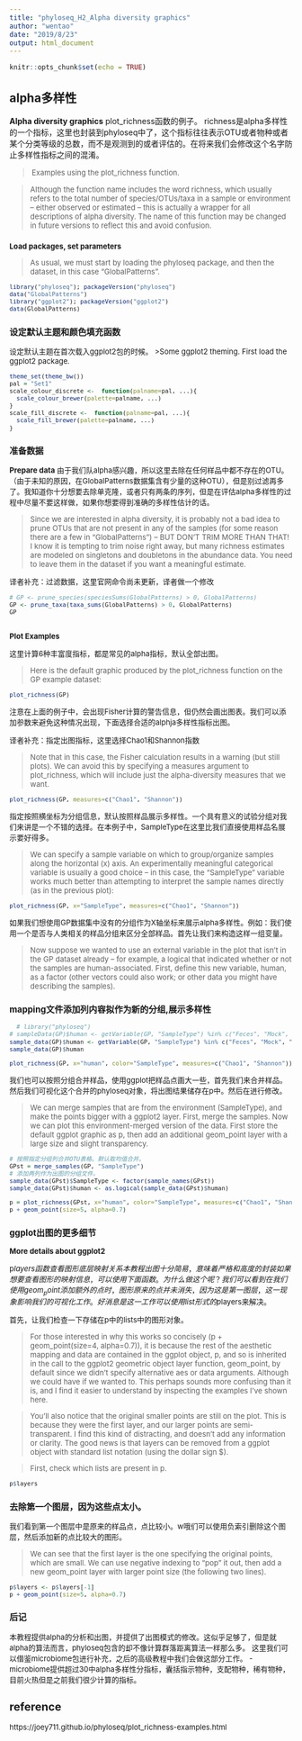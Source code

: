 ---
title: "phyloseq_H2_Alpha diversity graphics"
author: "wentao"
date: "2019/8/23"
output: html_document
---

```{r setup, include=FALSE}
knitr::opts_chunk$set(echo = TRUE)
```

## alpha多样性
**Alpha diversity graphics**
plot_richness函数的例子。
richness是alpha多样性的一个指标，这里也封装到phyloseq中了，这个指标往往表示OTU或者物种或者某个分类等级的总数，而不是观测到的或者评估的。在将来我们会修改这个名字防止多样性指标之间的混淆。


><font size=2>Examples using the plot_richness function.

><font size=2>Although the function name includes the word richness, which usually refers to the total number of species/OTUs/taxa in a sample or environment – either observed or estimated – this is actually a wrapper for all descriptions of alpha diversity. The name of this function may be changed in future versions to reflect this and avoid confusion.

### 
**Load packages, set parameters**


><font size=2>As usual, we must start by loading the phyloseq package, and then the dataset, in this case "GlobalPatterns".


```{R}
library("phyloseq"); packageVersion("phyloseq")
data("GlobalPatterns")
library("ggplot2"); packageVersion("ggplot2")
data(GlobalPatterns)
```

### 设定默认主题和颜色填充函数

设定默认主题在首次载入ggplot2包的时候。
><font size=2>Some ggplot2 theming. First load the ggplot2 package.

```{R}
theme_set(theme_bw())
pal = "Set1"
scale_colour_discrete <-  function(palname=pal, ...){
  scale_colour_brewer(palette=palname, ...)
}
scale_fill_discrete <-  function(palname=pal, ...){
  scale_fill_brewer(palette=palname, ...)
}
```

### 准备数据
**Prepare data**
由于我们队alpha感兴趣，所以这里去除在任何样品中都不存在的OTU。（由于未知的原因，在GlobalPatterns数据集含有少量的这种OTU），但是别过滤再多了。我知道你十分想要去除单克隆，或者只有两条的序列，但是在评估alpha多样性的过程中尽量不要这样做，如果你想要得到准确的多样性估计的话。

><font size=2>Since we are interested in alpha diversity, it is probably not a bad idea to prune OTUs that are not present in any of the samples (for some reason there are a few in "GlobalPatterns") – BUT DON’T TRIM MORE THAN THAT! I know it is tempting to trim noise right away, but many richness estimates are modeled on singletons and doubletons in the abundance data. You need to leave them in the dataset if you want a meaningful estimate.

译者补充：过滤数据，这里官网命令尚未更新，译者做一个修改

```{R}
# GP <- prune_species(speciesSums(GlobalPatterns) > 0, GlobalPatterns)
GP <- prune_taxa(taxa_sums(GlobalPatterns) > 0, GlobalPatterns)
GP
```
## 
**Plot Examples**

这里计算6种丰富度指标，都是常见的alpha指标，默认全部出图。

><font size=2>Here is the default graphic produced by the plot_richness function on the GP example dataset:



```{R}
plot_richness(GP)
```

注意在上面的例子中，会出现Fisher计算的警告信息，但仍然会画出图表。我们可以添加参数来避免这种情况出现，下面选择合适的alphja多样性指标出图。

译者补充：指定出图指标，这里选择Chao1和Shannon指数

><font size=2>Note that in this case, the Fisher calculation results in a warning (but still plots). We can avoid this by specifying a measures argument to plot_richness, which will include just the alpha-diversity measures that we want.


```{R}
plot_richness(GP, measures=c("Chao1", "Shannon"))
```

指定按照横坐标为分组信息，默认按照样品展示多样性。一个具有意义的试验分组对我们来讲是一个不错的选择。在本例子中，SampleType在这里比我们直接使用样品名展示要好得多。

><font size=2>We can specify a sample variable on which to group/organize samples along the horizontal (x) axis. An experimentally meaningful categorical variable is usually a good choice – in this case, the "SampleType" variable works much better than attempting to interpret the sample names directly (as in the previous plot):


```{R}
plot_richness(GP, x="SampleType", measures=c("Chao1", "Shannon"))
```

如果我们想使用GP数据集中没有的分组作为X轴坐标来展示alpha多样性。例如：我们使用一个是否与人类相关的样品分组来区分全部样品。首先让我们来构造这样一组变量。

><font size=2>Now suppose we wanted to use an external variable in the plot that isn’t in the GP dataset already – for example, a logical that indicated whether or not the samples are human-associated. First, define this new variable, human, as a factor (other vectors could also work; or other data you might have describing the samples).

### mapping文件添加列内容拟作为新的分组,展示多样性


```{R}
  # library("phyloseq")
# sampleData(GP)$human <- getVariable(GP, "SampleType") %in% c("Feces", "Mock", "Skin", "Tongue")
sample_data(GP)$human <- getVariable(GP, "SampleType") %in% c("Feces", "Mock", "Skin", "Tongue")
sample_data(GP)$human

plot_richness(GP, x="human", color="SampleType", measures=c("Chao1", "Shannon"))
```

我们也可以按照分组合并样品，使用ggplot把样品点画大一些，首先我们来合并样品。然后我们可视化这个合并的phyloseq对象，将出图结果储存在p中。然后在进行修改。


><font size=2>We can merge samples that are from the environment (SampleType), and make the points bigger with a ggplot2 layer. First, merge the samples.
Now we can plot this environment-merged version of the data. First store the default ggplot graphic as p, then add an additional geom_point layer with a large size and slight transparency.

```{R}
# 按照指定分组列合并OTU表格。默认取均值合并。
GPst = merge_samples(GP, "SampleType")
# 添加两列作为出图的分组文件。
sample_data(GPst)$SampleType <- factor(sample_names(GPst))
sample_data(GPst)$human <- as.logical(sample_data(GPst)$human)

p = plot_richness(GPst, x="human", color="SampleType", measures=c("Chao1", "Shannon"))
p + geom_point(size=5, alpha=0.7)
```


### ggplot出图的更多细节
**More details about ggplot2**

p$layers函数查看图形底层映射关系
本教程出图十分简易，意味着严格和高度的封装如果想要查看图形的映射信息，可以使用下面函数。为什么做这个呢？我们可以看到在我们使用geom_point添加额外的点时，
图形原来的点并未消失，因为这是第一图层，这一现象影响我们的可视化工作。好消息是这一工作可以使用list形式的p$layers来解决。

首先，让我们检查一下存储在p中的lists中的图形对象。



><font size=2>For those interested in why this works so concisely (p + geom_point(size=4, alpha=0.7)), it is because the rest of the aesthetic mapping and data are contained in the ggplot object, p, and so is inherited in the call to the ggplot2 geometric object layer function, geom_point, by default since we didn’t specify alternative aes or data arguments. Although we could have if we wanted to. This perhaps sounds more confusing than it is, and I find it easier to understand by inspecting the examples I’ve shown here.

><font size=2>You’ll also notice that the original smaller points are still on the plot. This is because they were the first layer, and our larger points are semi-transparent. I find this kind of distracting, and doesn’t add any information or clarity. The good news is that layers can be removed from a ggplot object with standard list notation (using the dollar sign $).

><font size=2>First, check which lists are present in p.

```{R}
p$layers
```

### 去除第一个图层，因为这些点太小。

我们看到第一个图层中是原来的样品点，点比较小。w哦们可以使用负索引删除这个图层，然后添加新的点比较大的图形。

><font size=2>We can see that the first layer is the one specifying the original points, which are small. We can use negative indexing to “pop” it out, then add a new geom_point layer with larger point size (the following two lines).

```{R}
p$layers <- p$layers[-1]
p + geom_point(size=5, alpha=0.7)
```

### 后记
本教程提供alpha的分析和出图，并提供了出图模式的修改。这似乎足够了，但是就alpha的算法而言，phyloseq包含的却不像计算群落距离算法一样那么多。
这里我们可以借鉴microbiome包进行补充，之后的高级教程中我们会做这部分工作。
- microbiome提供超过30中alpha多样性分指标，囊括指示物种，支配物种，稀有物种，目前火热但是之前我们很少计算的指标。


## reference

https://joey711.github.io/phyloseq/plot_richness-examples.html


